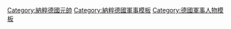{{Navbox
|name  = 納粹德國元帥
|title = [[File:Balkenkreuz.svg|23px|德意志國防軍軍徽]] [[納粹德國]]元帥
|state = {{{state|autocollapse}}}
|style = wide
|bodyclass = hlist
|image = [[File:Luftwaffe epaulette Reichsmarschall.svg|100px]]<br><br>[[File:WMacht H OF10 GenFeldmarschall h 1945.jpg|100px]]<br><br>[[File:Luftwaffe epaulette Generalfeldmarschall.svg|100px]]<br><br>[[File:Kriegsmarine-Großadmiral (s).svg|100px]]

|group1 = <div style="text-align: center;">帝國元帥</div><div style="text-align: center;">（{{lang|de|Reichsmarschall}}）</div>
|list1 =
{{Navbox subgroup
|group1 = 1940年
|list1 = 
* [[赫尔曼·戈林|<span style="background: LightCyan">赫尔曼·戈林</span>]]<sup>2</sup>
}}

|group2 = <div style="text-align: center;">陸軍／空軍元帥</div><div style="text-align: center;">（{{lang|de|Generalfeldmarschall}}）</div>
|list2 =
{{Navbox subgroup
|group1 = 1936年
|list1 =
* [[维尔纳·冯·勃洛姆堡]]

|group2 = 1940年
|list2 =
* [[瓦尔特·冯·布劳希奇]]
* [[威廉·凯特尔]]<sup>2</sup>
* [[格特·馮·倫德施泰特|-{zh-hans:格尔德·冯·伦德施泰特; zh-hant:格特·馮·倫德施泰特}-]]
* [[费多尔·冯·博克|-{zh-hans:费多尔·冯·博克; zh-hant:費多爾·馮·波克}-]]
* [[威廉·馮·里布]]
* [[威廉·利斯特]]
* [[君特·馮·克魯格]]
* [[埃爾溫·馮·維茨萊本]]
* [[瓦爾特·馮·賴歇瑙|沃尔特·冯·赖歇瑙]]<sup>2</sup>
* [[阿爾貝特·凱塞林|<span style="background: LightCyan">阿尔贝特·凯塞林</span>]]
* [[艾爾哈德·米爾希|<span style="background: LightCyan">艾爾哈德·米爾希</span>]]
* [[胡戈·施佩勒|<span style="background:LightCyan">胡戈·施佩勒</span>]]
* [[爱德华·冯·柏姆-厄尔默利|愛德華·馮·柏姆-厄爾默利男爵]]<sup>1</sup>

|group3 = 1942年
|list3 =
* [[埃尔温·隆美尔]]
* [[格奧爾格·馮·屈希勒]]
* [[埃里希·冯·曼施坦因]]

|group4 = 1943年
|list4 =
* [[弗里德里希·保盧斯|弗里德里希·保卢斯]]
* [[埃瓦尔德·冯·克莱斯特]]
* [[马克西米利安·冯·魏克斯|馬克西米連·馮·魏克斯帝國男爵]]
* [[恩斯特·布施]]
* [[沃尔弗拉姆·冯·里希特霍芬|<span style="background: LightCyan">沃尔弗拉姆·冯·里希特霍芬男爵</span>]]

|group5 = 1944年
|list5 =
* [[瓦尔特·莫德尔]]

|group6 = 1945年
|list6 =
* [[斐迪南·舍爾納]]<sup>2</sup>
* [[羅伯特·馮·格萊姆|<span style="background: LightCyan">羅伯特·里特爾·馮·格萊姆</span>]]
}}

|group3 = <div style="text-align: center;">海軍元帥</div><div style="text-align: center;">（{{lang|de|Großadmiral}}）</center></div>
|list3 =
{{Navbox subgroup
|group1 = 1939年
|list1 =
* [[埃里希·雷德尔]]

|group2 = 1943年
|list2 = 
* [[卡尔·邓尼茨|-{zh-hans:卡尔·邓尼茨; zh-hant:卡爾·鄧尼茲}-]]<sup>2</sup>
}}

|below = 
* 註1：<span style="background-color: LightCyan">淺藍底色</span>代表屬於空軍
* 註2：年份為晉升元帥之年
* 註3：<sup>1</sup>代表榮譽性質
* 註4：<sup>2</sup>代表[[纳粹党]]黨員

}}<noinclude>
{{collapsible option}}
[[Category:納粹德國元帥]]
[[Category:納粹德國軍事模板]]
[[Category:德國軍事人物模板]]
</noinclude>
